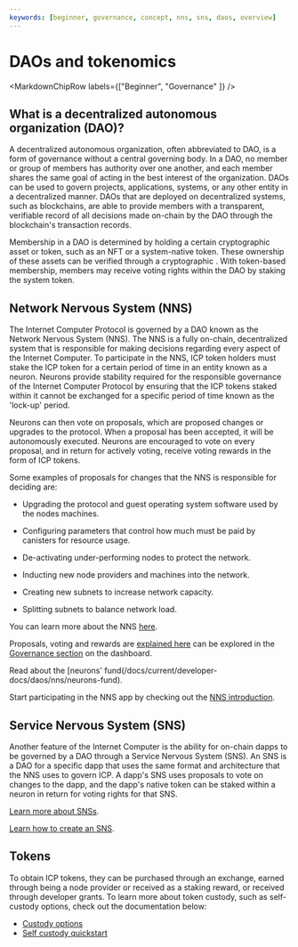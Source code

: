 ```yaml
---
keywords: [beginner, governance, concept, nns, sns, daos, overview]
---
```



# DAOs and tokenomics

<MarkdownChipRow labels={["Beginner", "Governance" ]} />

## What is a decentralized autonomous organization (DAO)?

A decentralized autonomous organization, often abbreviated to DAO, is a form of governance without a central governing body. In a DAO, no member or group of members has authority over one another, and each member shares the same goal of acting in the best interest of the organization. DAOs can be used to govern projects, applications, systems, or any other entity in a decentralized manner. DAOs that are deployed on decentralized systems, such as blockchains, are able to provide members with a transparent, verifiable record of all decisions made on-chain by the DAO through the blockchain's transaction records.

Membership in a DAO is determined by holding a certain cryptographic asset or token, such as an NFT or a system-native token. These ownership of these assets can be verified through a cryptographic . With token-based membership, members may receive voting rights within the DAO by staking the system token.

## Network Nervous System (NNS)

The Internet Computer Protocol is governed by a DAO known as the Network Nervous System (NNS). The NNS is a fully on-chain, decentralized system that is responsible for making decisions regarding every aspect of the Internet Computer. To participate in the NNS, ICP token holders must stake the ICP token for a certain period of time in an entity known as a neuron. Neurons provide stability required for the responsible governance of the Internet Computer Protocol by ensuring that the ICP tokens staked within it cannot be exchanged for a specific period of time known as the 'lock-up' period.

Neurons can then vote on proposals, which are proposed changes or upgrades to the protocol. When a proposal has been accepted, it will be autonomously executed. Neurons are encouraged to vote on every proposal, and in return for actively voting, receive voting rewards in the form of ICP tokens.

Some examples of proposals for changes that the NNS is responsible for deciding are:

- Upgrading the protocol and guest operating system software used by the nodes machines.

- Configuring parameters that control how much must be paid by canisters for resource usage.

- De-activating under-performing nodes to protect the network.

- Inducting new node providers and machines into the network.

- Creating new subnets to increase network capacity.

- Splitting subnets to balance network load.

You can learn more about the NNS [here](/docs/current/developer-docs/daos/nns/overview).

Proposals, voting and rewards are [explained here](/docs/current/developer-docs/daos/nns/staking-voting-rewards) can be explored in the [Governance section](https://dashboard.internetcomputer.org/governance) on the dashboard.

Read about the [neurons' fund(/docs/current/developer-docs/daos/nns/neurons-fund).

Start participating in the NNS app by checking out the [NNS introduction](/docs/current/developer-docs/daos/nns/nns-app-quickstart).

## Service Nervous System (SNS)

Another feature of the Internet Computer is the ability for on-chain dapps to be governed by a DAO through a Service Nervous System (SNS). An SNS is a DAO for a specific dapp that uses the same format and architecture that the NNS uses to govern ICP. A dapp's SNS uses proposals to vote on changes to the dapp, and the dapp's native token can be staked within a neuron in return for voting rights for that SNS.

[Learn more about SNSs](https://internetcomputer.org/sns).

[Learn how to create an SNS](/docs/current/developer-docs/daos/sns/).

## Tokens

To obtain ICP tokens, they can be purchased through an exchange, earned through being a node provider or received as a staking reward, or received through developer grants. To learn more about token custody, such as self-custody options, check out the documentation below:

- [Custody options](/docs/current/developer-docs/defi/asset-custody/custody-options)
- [Self custody quickstart](/docs/current/developer-docs/defi/asset-custody/self-custody-quickstart)
